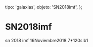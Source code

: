
  tipo: 'galaxias',
  objeto: 'SN2018imf',
};

# SN2018imf

<Imagen
  src="registro/sn2018-imf_20181116_1_sn-2018imf_20181116_gjcb.jpg"
  fecha="20181116"
/>

sn 2018 imf 16Noviembre2018 7*120s b1